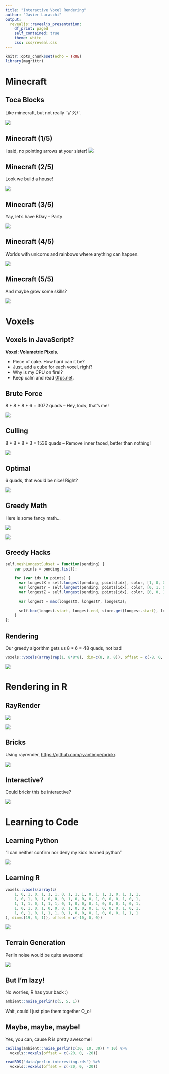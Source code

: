 ```yaml
---
title: "Interactive Voxel Rendering"
author: "Javier Luraschi"
output:
  revealjs::revealjs_presentation:
    df_print: paged
    self_contained: true
    theme: white
    css: css/reveal.css
---
```


```r
knitr::opts_chunk$set(echo = TRUE)
library(magrittr)
```

# Minecraft

## Toca Blocks

Like minecraft, but not really ¯\\_(ツ)_/¯.

![](images/toca-blocks.png)

## Minecraft (1/5)

I said, no pointing arrows at your sister!
![](images/minecraft-1.png)

## Minecraft (2/5)

Look we build a house!

![](images/minecraft-2.png)

## Minecraft (3/5)

Yay, let's have BDay -- Party

![](images/minecraft-3.png)

## Minecraft (4/5)

Worlds with unicorns and rainbows where anything can happen.

![](images/minecraft-4.png)

## Minecraft (5/5)

And maybe grow some skills? 

![](images/minecraft-5.png)

# Voxels

## Voxels in JavaScript?

**Voxel: Volumetric Pixels.**

- Piece of cake. How hard can it be?
- Just, add a cube for each voxel, right?
- Why is my CPU on fire!?
- Keep calm and read [0fps.net](https://0fps.net/2012/06/30/meshing-in-a-minecraft-game/).

## Brute Force

8 * 8 * 8 * 6 = 3072 quads -- Hey, look, that's me! 

![](images/0fps-brute-force.png)

## Culling

8 * 8 * 8 * 3 = 1536 quads -- Remove inner faced, better than nothing!

![](images/0fps-culling.png)

## Optimal

6 quads, that would be nice! Right?

![](images/0fps-optimal.png)

## Greedy Math

Here is some fancy math...

![](images/0fps-greedy-math1.png)

![](images/0fps-greedy-math2.png)

## Greedy Hacks

```js
self.meshLongestSubset = function(pending) {
    var points = pending.list();

    for (var idx in points) {
      var longestX = self.longest(pending, points[idx], color, [1, 0, 0]);
      var longestY = self.longest(pending, points[idx], color, [0, 1, 0]);
      var longestZ = self.longest(pending, points[idx], color, [0, 0, 1]);
      
      var longest = max(longestX, longestY, longestZ);
      
      self.box(longest.start, longest.end, store.get(longest.start), longest.list);
    }
};
```

## Rendering

Our greedy algorithm gets us 8 * 6 = 48 quads, not bad!

```r
voxels::voxels(array(rep(1, 8*8*8), dim=c(8, 8, 8)), offset = c(-8, 0, -8), wireframe = T)
```

![](images/voxels-wireframe.png)

# Rendering in R

## RayRender

![](images/rayrender-tweet.png)

![](images/rayrender-teapot.gif)

## Bricks

Using rayrender, [https://github.com/ryantimpe/brickr](https://github.com/ryantimpe/brickr).

![](images/rayrender-bricks.png)

## Interactive?

Could brickr this be interactive?

![](images/rayrender-bricks-hn.png)

# Learning to Code

## Learning Python

"I can neither confirm nor deny my kids learned python"

![](images/learning-python.png)

## Learning R

```r
voxels::voxels(array(c(
    1, 0, 1, 0, 1, 1, 1, 0, 1, 1, 1, 0, 1, 1, 1, 0, 1, 1, 1,
    1, 0, 1, 0, 1, 0, 0, 0, 1, 0, 0, 0, 1, 0, 0, 0, 1, 0, 1,
    1, 1, 1, 0, 1, 1, 1, 0, 1, 0, 0, 0, 1, 0, 0, 0, 1, 0, 1,
    1, 0, 1, 0, 1, 0, 0, 0, 1, 0, 0, 0, 1, 0, 0, 0, 1, 0, 1,
    1, 0, 1, 0, 1, 1, 1, 0, 1, 0, 0, 0, 1, 0, 0, 0, 1, 1, 1
), dim=c(19, 5, 1)), offset = c(-10, 0, 0))
```

![](images/voxels-hello.png)

## Terrain Generation

Perlin noise would be quite awesome!

![](images/learning-perlin-noise-smooth.png)

## But I'm lazy!

No worries, R has your back :)

```r
ambient::noise_perlin(c(5, 5, 1))
```

Wait, could I just pipe them together O_o!

## Maybe, maybe, maybe!

Yes, you can, cause R is pretty awesome!

```r
ceiling(ambient::noise_perlin(c(30, 10, 30)) * 10) %>%
  voxels::voxels(offset = c(-20, 0, -20))
```
```r
readRDS("data/perlin-interesting.rds") %>%
  voxels::voxels(offset = c(-20, 0, -20))
```
